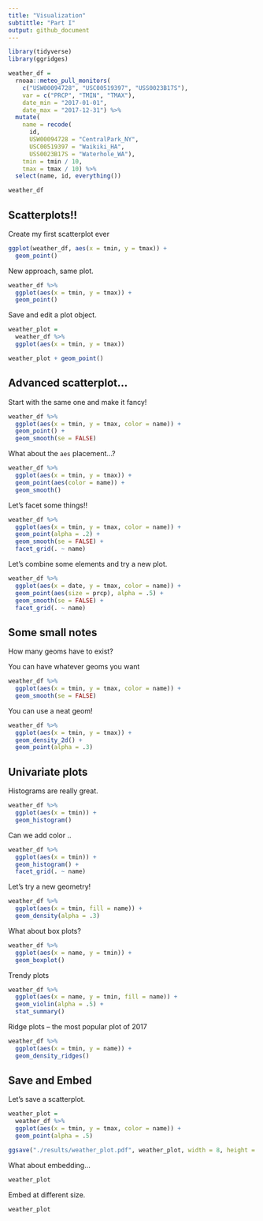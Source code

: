 ```yaml
---
title: "Visualization"
subtittle: "Part I"
output: github_document
---
```


```r
library(tidyverse)
library(ggridges)
```

```r
weather_df = 
  rnoaa::meteo_pull_monitors(
    c("USW00094728", "USC00519397", "USS0023B17S"),
    var = c("PRCP", "TMIN", "TMAX"), 
    date_min = "2017-01-01",
    date_max = "2017-12-31") %>%
  mutate(
    name = recode(
      id, 
      USW00094728 = "CentralPark_NY", 
      USC00519397 = "Waikiki_HA",
      USS0023B17S = "Waterhole_WA"),
    tmin = tmin / 10,
    tmax = tmax / 10) %>%
  select(name, id, everything())

weather_df
```

## Scatterplots!!

Create my first scatterplot ever

```r
ggplot(weather_df, aes(x = tmin, y = tmax)) + 
  geom_point()
```

New approach, same plot. 

```r
weather_df %>% 
  ggplot(aes(x = tmin, y = tmax)) +
  geom_point()
```
 Save and edit a plot object.
 
```r
weather_plot = 
  weather_df %>% 
  ggplot(aes(x = tmin, y = tmax))

weather_plot + geom_point()
```

## Advanced scatterplot...

Start with the same one and make it fancy! 
```r
weather_df %>% 
  ggplot(aes(x = tmin, y = tmax, color = name)) +
  geom_point() + 
  geom_smooth(se = FALSE)
```

What about the `aes` placement...?

```r
weather_df %>% 
  ggplot(aes(x = tmin, y = tmax)) +
  geom_point(aes(color = name)) + 
  geom_smooth()
```

Let's facet some things!!

```r
weather_df %>% 
  ggplot(aes(x = tmin, y = tmax, color = name)) +
  geom_point(alpha = .2) + 
  geom_smooth(se = FALSE) + 
  facet_grid(. ~ name)
```

Let's combine some elements and try a new plot. 

```r
weather_df %>% 
  ggplot(aes(x = date, y = tmax, color = name)) +
  geom_point(aes(size = prcp), alpha = .5) +
  geom_smooth(se = FALSE) +
  facet_grid(. ~ name)
```


## Some small notes

How many geoms have to exist?

You can have whatever geoms you want

```r
weather_df %>% 
  ggplot(aes(x = tmin, y = tmax, color = name)) +
  geom_smooth(se = FALSE)
```

You can use a neat geom!

```r
weather_df %>% 
  ggplot(aes(x = tmin, y = tmax)) +
  geom_density_2d() + 
  geom_point(alpha = .3)
```


## Univariate plots

Histograms are really great.

```r
weather_df %>% 
  ggplot(aes(x = tmin)) +
  geom_histogram()
```

Can we add color ..

```r
weather_df %>% 
  ggplot(aes(x = tmin)) +
  geom_histogram() +
  facet_grid(. ~ name)
```

Let's try a new geometry!

```r
weather_df %>% 
  ggplot(aes(x = tmin, fill = name)) +
  geom_density(alpha = .3)
```

What about box plots?

```r
weather_df %>% 
  ggplot(aes(x = name, y = tmin)) +
  geom_boxplot()
```

Trendy plots

```r
weather_df %>% 
  ggplot(aes(x = name, y = tmin, fill = name)) +
  geom_violin(alpha = .5) + 
  stat_summary()
```

Ridge plots -- the most popular plot of 2017

```r
weather_df %>% 
  ggplot(aes(x = tmin, y = name)) + 
  geom_density_ridges()
```


## Save and Embed

Let's save a scatterplot. 

```r
weather_plot =
  weather_df %>% 
  ggplot(aes(x = tmin, y = tmax, color = name)) +
  geom_point(alpha = .5)

ggsave("./results/weather_plot.pdf", weather_plot, width = 8, height = 5)
```

What about embedding...

```r
weather_plot
```

Embed at different size. 

```r
weather_plot
```

